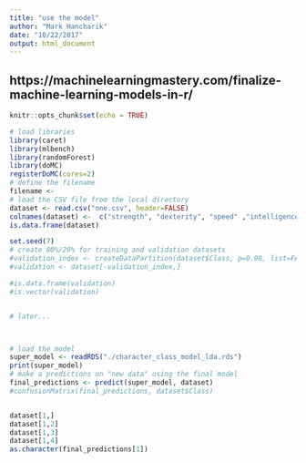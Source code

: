 ```yaml
---
title: "use the model"
author: "Mark Hancharik"
date: "10/22/2017"
output: html_document
---
```

## https://machinelearningmastery.com/finalize-machine-learning-models-in-r/
```r
knitr::opts_chunk$set(echo = TRUE)
```

```r

# load libraries
library(caret)
library(mlbench)
library(randomForest)
library(doMC)
registerDoMC(cores=2)
# define the filename
filename <- 
# load the CSV file from the local directory
dataset <- read.csv("one.csv", header=FALSE)
colnames(dataset) <-  c("strength", "dexterity", "speed" ,"intelligence","charisma","constitution","Class")
is.data.frame(dataset)

set.seed(7)
# create 80%/20% for training and validation datasets
#validation_index <- createDataPartition(dataset$Class, p=0.98, list=FALSE)
#validation <- dataset[-validation_index,]

#is.data.frame(validation)
#is.vector(validation)


# later...



# load the model
super_model <- readRDS("./character_class_model_lda.rds")
print(super_model)
# make a predictions on "new data" using the final model
final_predictions <- predict(super_model, dataset)
#confusionMatrix(final_predictions, dataset$Class)


dataset[1,]
dataset[1,2]
dataset[1,3]
dataset[1,4]
as.character(final_predictions[1])





```
